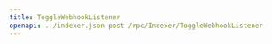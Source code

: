 ---
title: ToggleWebhookListener
openapi: ../indexer.json post /rpc/Indexer/ToggleWebhookListener
---
